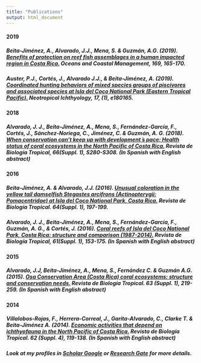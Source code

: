 ```yaml
---
title: "Publications"
output: html_document
---
```


#### 2019
##### **Beita-Jiménez, A.**, Alvarado, J.J., Mena, S. &  Guzmán, A.G. (2019). [Benefits of protection on reef fish assemblages in a human impacted region in Costa Rica.](files/Beitaetal2019_FishNorthPacific_OceansCoastalMngmt.pdf) Oceans and Coastal Management, 169, 165-170.

##### Auster, P.J., Cortés, J., Alvarado J.J., & **Beita-Jiménez, A**. (2019). [Coordinated hunting behaviors of mixed species groups of piscivores and associated species at Isla del Coco National Park (Eastern Tropical Pacific).](http://www.scielo.br/pdf/ni/v17n1/1982-0224-ni-17-01-e180165.pdf) Neotropical Ichthyology, 17, (1), e180165.

#### 2018
##### Alvarado, J. J., **Beita-Jiménez, A.**, Mena, S., Fernández-García, F., Cortés, J., Sánchez-Noriega, C., Jiménez, C. & Guzmán, A. G. (2018). [When conservation can’t keep up with development ́s pace: Health status of coral ecosystems in the North Pacific of Costa Rica.](files/Alvaradoetal2018-Cuando la conservacion.pdf) Revista de Biología Tropical, 66(Suppl. 1), S280-S308. (In Spanish with English abstract) 

#### 2016
##### **Beita-Jiménez, A.** & Alvarado, J.J. (2016). [Unusual coloration in the yellow tail damselfish Stegastes arcifrons (Actinopterygii: Pomacentridae) at Isla del Coco National Park, Costa Rica.](files/Beita&Alvarado2016.pdf) Revista de Biología Tropical. 64(Suppl. 1), 197-199.

##### Alvarado, J. J., **Beita-Jiménez, A.**, Mena, S., Fernández-García, F., Guzmán, A. G., & Cortés, J. (2016). [Coral reefs of Isla del Coco National Park, Costa Rica: structure and comparison (1987-2014).](files/Alvaradoetal2016-isladelcoco.pdf) Revista de Biología Tropical, 61(Suppl. 1), 153-175. (In Spanish with English abstract) 


#### 2015
##### Alvarado, J.J, **Beita-Jiménez, A.**, Mena, S., Fernández C. &  Guzmán A.G.(2015). [Osa Conservation Area (Costa Rica) coral ecosystems: structure and conservation needs.](files/Alvaradoetal2015-osa.pdf) Revista de Biología Tropical. 63 (Suppl. 1), 219-259. (In Spanish with English abstract)

#### 2014
##### Villalobos-Rojas, F., Herrera-Correal, J., Garita-Alvarado, C., Clarke T. & **Beita-Jiménez A.** (2014). [Economic activities that depend on ichthyofauna in the North Pacific of Costa Rica.](files/Villalobos-Rojasetal2014.pdf) Revista de Biología Tropical. 62 (Suppl. 4), 119-138. (In Spanish with English abstract)

##### Look at my profiles in [Scholar Google](https://scholar.google.com/citations?user=nJn08rgAAAAJ&hl=en) or [Research Gate](https://www.researchgate.net/profile/Andres_Beita-Jimenez) for more details. 


